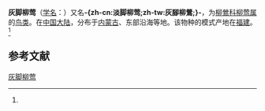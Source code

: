 {{noteTA
|T=zh-cn:灰脚柳莺; zh-tw:淡腳柳鶯; 
|1=zh-cn:灰脚柳莺; zh-tw:淡腳柳鶯; 
}}
{{speciesbox
| name = 灰脚柳莺
| image = Pale-legged Leaf Warbler - Cropped.jpg
| status = LC
| status_system = IUCN3.1
| status_ref = <ref>{{IUCN|id=22715324 |title=''Phylloscopus tenellipes'' |assessor=BirdLife International |assessor-link=BirdLife International |version=2013.2 |year=2012 |accessdate=26 November 2013}}</ref>
| genus = Phylloscopus
| species = tenellipes
| authority = (Swinhoe)<ref name='id3731'>{{cite web| url =http://www.bioinfo.cn/db05/BjdwSpecies.php?action=view&id=3731| title =灰脚柳莺| work =《中国动物物种编目数据库》| publisher =中国科学院微生物研究所| author =中国科学院动物研究所| accessdate =2009-04-04| deadurl =yes| archiveurl =https://web.archive.org/web/20160305014316/http://www.bioinfo.cn/db05/BjdwSpecies.php?action=view&id=3731| archivedate =2016-03-05}}</ref>
}}

'''灰脚柳莺'''（[[学名|学名]]：{{lang|la|''Phylloscopus tenellipes''}}）又名'''-{zh-cn:淡脚柳莺;zh-tw:灰腳柳鶯;}-'''，为[[柳鶯科|柳鶯科]][[柳莺属|柳莺属]]的[[鸟类|鸟类]]。在[[中国大陆|中国大陆]]，分布于[[内蒙古|内蒙古]]、东部沿海等地。该物种的模式产地在[[福建|福建]]。<ref name='id3731'/>

== 参考文献 ==
{{reflist}}
{{Taxonbar|from=Q1589105}}

[[Category:柳莺属|灰脚柳莺]]

{{雀形目小作品}}